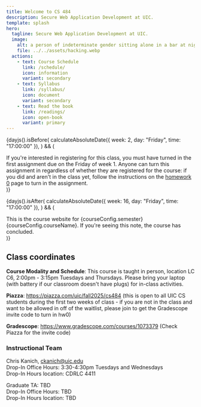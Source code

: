 ```yaml
---
title: Welcome to CS 484
description: Secure Web Application Development at UIC.
template: splash
hero:
  tagline: Secure Web Application Development at UIC.
  image:
    alt: a person of indeterminate gender sitting alone in a bar at night working on a laptop in the style of nighthawks by edward hopper
    file: ../../assets/hacking.webp
  actions:
    - text: Course Schedule
      link: /schedule/
      icon: information
      variant: secondary
    - text: Syllabus
      link: /syllabus/
      icon: document
      variant: secondary
    - text: Read the book
      link: /readings/
      icon: open-book
      variant: primary
---
```



{dayjs().isBefore(
  calculateAbsoluteDate({ week: 2, day: "Friday", time: "17:00:00" }),
) && (
  <Aside
    type="caution"
    title={`Interested in registering for ${courseConfig.courseName} in ${courseConfig.semester}?`}
  >
    If you're interested in registering for this class, you must have turned in
    the first assignment due on the Friday of week 1. Anyone can turn this assignment in regardless of whether they are registered for the course: if you did and aren't in
    the class yet,  follow the instructions on the <a href="/homeworks/homework-0/">homework 0</a> page to turn in the assignment. 
  </Aside>
)}

{dayjs().isAfter(
  calculateAbsoluteDate({ week: 16, day: "Friday", time: "17:00:00" }),
) && (
  <Aside type="danger" title="This course has concluded.">
    This is the course website for {courseConfig.semester} {courseConfig.courseName}. If you're seeing this
    note, the course has concluded.
  </Aside>
)}

## Class coordinates

**Course Modality and Schedule**:
This course is taught in person, location LC C6, 2:00pm - 3:15pm Tuesdays and Thursdays. Please bring your laptop (with battery if our classroom doesn't have plugs) for in-class activities.

**Piazza**: <https://piazza.com/uic/fall2025/cs484> (this is open to all UIC CS students during the first two weeks of class - if you are not in the class and want to be allowed in off of the waitlist, please join to get the Gradescope invite code to turn in hw0)

**Gradescope**: <https://www.gradescope.com/courses/1073379> (Check Piazza for the invite code)

### Instructional Team

Chris Kanich, ckanich@uic.edu  
Drop-In Office Hours: 3:30-4:30pm Tuesdays and Wednesdays  
Drop-In Hours location: CDRLC 4411  

Graduate TA: TBD  
Drop-In Office Hours: TBD  
Drop-In Hours location: TBD
